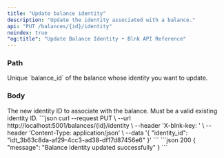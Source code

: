 ```yaml
---
title: "Update balance identity"
description: "Update the identity associated with a balance."
api: "PUT /balances/{id}/identity"
noindex: true
"og:title": "Update Balance Identity • Blnk API Reference"
---
```




<Key />

### Path
<ParamField path="id" type="string" required>
  Unique `balance_id` of the balance whose identity you want to update.
</ParamField>

### Body
<ParamField body="identity_id" type="string" required>
  The new identity ID to associate with the balance. Must be a valid existing identity ID.
</ParamField>

<RequestExample>
```json
curl --request PUT \
  --url http://localhost:5001/balances/{id}/identity \
  --header 'X-blnk-key: <api-key>' \
  --header 'Content-Type: application/json' \
  --data '{
    "identity_id": "idt_3b63c8da-af29-4cc3-ad38-df17d87456e6"
  }'
```
</RequestExample>

<ResponseExample>
```json 200
{
  "message": "Balance identity updated successfully"
}
```
</ResponseExample>

<NeedHelp />
